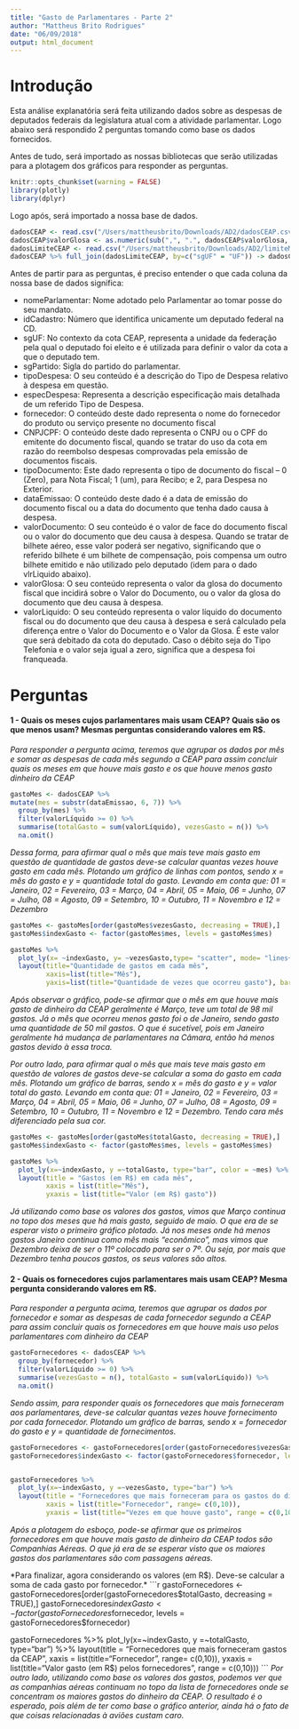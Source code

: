 ```yaml
---
title: "Gasto de Parlamentares - Parte 2"
author: "Mattheus Brito Rodrigues"
date: "06/09/2018"
output: html_document
---
```


# Introdução
Esta análise explanatória será feita utilizando dados sobre as despesas de deputados federais da legislatura atual com a atividade parlamentar.
Logo abaixo será respondido 2 perguntas tomando como base os dados fornecidos.


Antes de tudo, será importado as nossas bibliotecas que serão utilizadas para a plotagem dos gráficos para responder as perguntas.

```r
knitr::opts_chunk$set(warning = FALSE)
library(plotly)
library(dplyr)

```

Logo após, será importado a nossa base de dados.

```r
dadosCEAP <- read.csv("/Users/mattheusbrito/Downloads/AD2/dadosCEAP.csv")
dadosCEAP$valorGlosa <- as.numeric(sub(",", ".", dadosCEAP$valorGlosa, fixed = TRUE))
dadosLimiteCEAP <- read.csv("/Users/mattheusbrito/Downloads/AD2/limiteMensalCEAP.csv")
dadosCEAP %>% full_join(dadosLimiteCEAP, by=c("sgUF" = "UF")) -> dadosCEAP
```

Antes de partir para as perguntas, é preciso entender o que cada coluna da nossa base de dados significa:

  * nomeParlamentar: Nome adotado pelo Parlamentar ao tomar posse do seu mandato.
  * idCadastro: Número que identifica unicamente um deputado federal na CD.
  * sgUF: No contexto da cota CEAP, representa a unidade da federação pela qual o deputado foi eleito e é utilizada para definir o valor da cota a que o deputado tem.
  * sgPartido: Sigla do partido do parlamentar. 
  * tipoDespesa: O seu conteúdo é a descrição do Tipo de Despesa relativo à despesa em questão.
  * especDespesa: Representa a descrição  especificação mais detalhada de um referido Tipo de Despesa.
  * fornecedor: O conteúdo deste dado representa o nome do fornecedor do produto ou serviço presente no documento fiscal
  * CNPJCPF: O conteúdo deste dado representa o CNPJ ou o CPF do emitente do documento fiscal, quando se tratar do uso da cota em razão do reembolso despesas comprovadas pela emissão de documentos fiscais.
  * tipoDocumento: Este dado representa o tipo de documento do fiscal – 0 (Zero), para Nota Fiscal; 1 (um), para Recibo; e 2, para Despesa no Exterior.
  * dataEmissao: O conteúdo deste dado é a data de emissão do documento fiscal ou a data do documento que tenha dado causa à despesa.
  * valorDocumento: O seu conteúdo é o valor de face do documento fiscal ou o valor do documento que deu causa à despesa. Quando se tratar de bilhete aéreo, esse valor poderá ser negativo, significando que o referido bilhete é um bilhete de compensação, pois compensa um outro bilhete emitido e não utilizado pelo deputado (idem para o dado vlrLiquido abaixo).
  * valorGlosa: O seu conteúdo representa o valor da glosa do documento fiscal que incidirá sobre o Valor do Documento, ou o valor da glosa do documento que deu causa à despesa.
  * valorLiquido: O seu conteúdo representa o valor líquido do documento fiscal ou do documento que deu causa à despesa e será calculado pela diferença entre o Valor do Documento e o Valor da Glosa. É este valor que será debitado da cota do deputado. Caso o débito seja do Tipo Telefonia e o valor seja igual a zero, significa que a despesa foi franqueada.


# Perguntas

#### 1 - Quais os meses cujos parlamentares mais usam CEAP? Quais são os que menos usam? Mesmas perguntas considerando valores em R$.

*Para responder a pergunta acima, teremos que agrupar os dados por mês e somar as despesas de cada mês segundo a CEAP para assim concluir quais os meses em que houve mais gasto e os que houve menos gasto dinheiro da CEAP*
```r
gastoMes <- dadosCEAP %>%
mutate(mes = substr(dataEmissao, 6, 7)) %>%
  group_by(mes) %>%
  filter(valorLíquido >= 0) %>%
  summarise(totalGasto = sum(valorLíquido), vezesGasto = n()) %>%
  na.omit()

```

*Dessa forma, para afirmar qual o mês que mais teve mais gasto em questão de quantidade de gastos deve-se calcular quantas vezes houve gasto em cada mês. Plotando um gráfico de linhas com pontos, sendo x = mês do gasto e y = quantidade total do gasto. Levando em conta que: 01 = Janeiro, 02 = Fevereiro, 03 = Março, 04 = Abril, 05 = Maio, 06 = Junho, 07 = Julho, 08 = Agosto, 09 = Setembro, 10 = Outubro, 11 = Novembro e 12 = Dezembro*
```r
gastoMes <- gastoMes[order(gastoMes$vezesGasto, decreasing = TRUE),]
gastoMes$indexGasto <- factor(gastoMes$mes, levels = gastoMes$mes)

gastoMes %>%
  plot_ly(x= ~indexGasto, y= ~vezesGasto,type= "scatter", mode= "lines+markers") %>%
  layout(title="Quantidade de gastos em cada mês", 
         xaxis=list(title="Mês"), 
         yaxis=list(title="Quantidade de vezes que ocorreu gasto"), barmode="stack")

```

*Após observar o gráfico, pode-se afirmar que o mês em que houve mais gasto de dinheiro da CEAP geralmente é Março, teve um total de 98 mil gastos. Já o mês que ocorreu menos gasto foi o de Janeiro, sendo gasto uma quantidade de 50 mil gastos. O que é sucetível, pois em Janeiro geralmente há mudança de parlamentares na Câmara, então há menos gastos devido à essa troca.*


*Por outro lado, para afirmar qual o mês que mais teve mais gasto em questão de valores de gastos deve-se calcular a soma do gasto em cada mês. Plotando um gráfico de barras, sendo x = mês do gasto e y = valor total do gasto. Levando em conta que: 01 = Janeiro, 02 = Fevereiro, 03 = Março, 04 = Abril, 05 = Maio, 06 = Junho, 07 = Julho, 08 = Agosto, 09 = Setembro, 10 = Outubro, 11 = Novembro e 12 = Dezembro. Tendo cara mês diferenciado pela sua cor.*

```r
gastoMes <- gastoMes[order(gastoMes$totalGasto, decreasing = TRUE),]
gastoMes$indexGasto <- factor(gastoMes$mes, levels = gastoMes$mes)

gastoMes %>%
  plot_ly(x=~indexGasto, y =~totalGasto, type="bar", color = ~mes) %>%
  layout(title = "Gastos (em R$) em cada mês",
         xaxis = list(title="Mês"),
         yxaxis = list(title="Valor (em R$) gasto"))
```
*Já utilizando como base os valores dos gastos, vimos que Março continua no topo dos meses que há mais gasto, seguido de maio. O que era de se esperar visto o primeiro gráfico plotado. Já nos meses onde há menos gastos Janeiro continua como mês mais "econômico", mas vimos que Dezembro deixa de ser o 11º colocado para ser o 7º. Ou seja, por mais que Dezembro tenha poucos gastos, os seus valores são altos.*



#### 2 - Quais os fornecedores cujos parlamentares mais usam CEAP? Mesma pergunta considerando valores em R$.

*Para responder a pergunta acima, teremos que agrupar os dados por fornecedor e somar as despesas de cada fornecedor segundo a CEAP para assim concluir quais os fornecedores em que houve mais uso pelos parlamentares com dinheiro da CEAP*

```r
gastoFornecedores <- dadosCEAP %>%
  group_by(fornecedor) %>%
  filter(valorLíquido >= 0) %>%
  summarise(vezesGasto = n(), totalGasto = sum(valorLíquido)) %>%
  na.omit()

```


*Sendo assim, para responder quais os fornecedores que mais forneceram aos parlamentares, deve-se calcular quantas vezes houve fornecimento por cada fornecedor. Plotando um gráfico de barras, sendo x = fornecedor do gasto e y = quantidade de fornecimentos.*
```r
gastoFornecedores <- gastoFornecedores[order(gastoFornecedores$vezesGasto, decreasing = TRUE),]
gastoFornecedores$indexGasto <- factor(gastoFornecedores$fornecedor, levels = gastoFornecedores$fornecedor)


gastoFornecedores %>%
  plot_ly(x=~indexGasto, y =~vezesGasto, type="bar") %>%
  layout(title = "Fornecedores que mais forneceram para os gastos do dinheiro da CEAP",
         xaxis = list(title="Fornecedor", range= c(0,10)),
         yxaxis = list(title="Vezes em que houve gasto", range = c(0,10)))
```

*Após a plotagem do esboço, pode-se afirmar que os primeiros fornecedores em que houve mais gasto de dinheiro da CEAP todos são Companhias Aéreas. O que já era de se esperar visto que os maiores gastos dos parlamentares são com passagens aéreas.*

*Para finalizar, agora considerando os valores (em R$). Deve-se calcular a soma de cada gasto por fornecedor.* 
```r
gastoFornecedores <- gastoFornecedores[order(gastoFornecedores$totalGasto, decreasing = TRUE),]
gastoFornecedores$indexGasto <- factor(gastoFornecedores$fornecedor, levels = gastoFornecedores$fornecedor)


gastoFornecedores %>%
  plot_ly(x=~indexGasto, y =~totalGasto, type="bar") %>%
  layout(title = "Fornecedores que mais forneceram gastos da CEAP",
         xaxis = list(title="Fornecedor", range= c(0,10)),
         yxaxis = list(title="Valor gasto (em R$) pelos fornecedores", range = c(0,10)))
```
*Por outro lado, utilizando como base os valores dos gastos, podemos ver que as companhias aéreas continuam no topo da lista de fornecedores onde se concentram os maiores gastos do dinheiro da CEAP. O resultado é o esperado, pois além de ter como base o gráfico anterior, ainda há o fato de que coisas relacionadas à aviões custam caro.*
